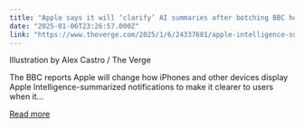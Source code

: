 ```yaml
---
title: "Apple says it will ‘clarify’ AI summaries after botching BBC headlines"
date: "2025-01-06T23:26:57.000Z"
link: "https://www.theverge.com/2025/1/6/24337681/apple-intelligence-summary-bbc-news-luigi-mangione-response"
---
```


Illustration by Alex Castro / The Verge
    

  
The BBC reports Apple will change how iPhones and other devices display Apple Intelligence-summarized notifications to make it clearer to users when it...

[Read more](https://www.theverge.com/2025/1/6/24337681/apple-intelligence-summary-bbc-news-luigi-mangione-response)
